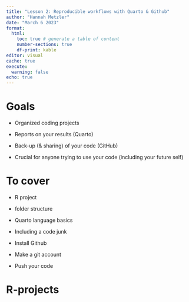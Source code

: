 ```yaml
---
title: "Lesson 2: Reproducible workflows with Quarto & Github"
author: "Hannah Metzler"
date: "March 6 2023"
format: 
  html:
    toc: true # generate a table of content
    number-sections: true
    df-print: kable
editor: visual
cache: true
execute: 
  warning: false
echo: true
---
```


# Goals

-   Organized coding projects

-   Reports on your results (Quarto)

-   Back-up (& sharing) of your code (GitHub)

-   Crucial for anyone trying to use your code (including your future self)

# To cover

-   R project

-   folder structure

-   Quarto language basics

-   Including a code junk

-   Install Github

-   Make a git account

-   Push your code

# R-projects
